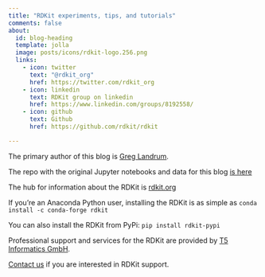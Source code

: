 ```yaml
---
title: "RDKit experiments, tips, and tutorials"
comments: false
about:
  id: blog-heading
  template: jolla
  image: posts/icons/rdkit-logo.256.png
  links:
    - icon: twitter
      text: "@rdkit_org"
      href: https://twitter.com/rdkit_org
    - icon: linkedin
      text: RDKit group on linkedin
      href: https://www.linkedin.com/groups/8192558/
    - icon: github
      text: Github
      href: https://github.com/rdkit/rdkit

---
```



:::{#blog-heading}

The primary author of this blog is [Greg Landrum](https://github.com/greglandrum). 

The repo with the original Jupyter notebooks and data for this blog [is here](https://github.com/greglandrum/rdkit_blog)

The hub for information about the RDKit is [rdkit.org](https://www.rdkit.org)

If you're an Anaconda Python user, installing the RDKit is as simple as `conda install -c conda-forge rdkit`

You can also install the RDKit from PyPi: `pip install rdkit-pypi`

:::

Professional support and services for the RDKit are provided by [T5 Informatics
GmbH](http://www.t5informatics.com). 

[Contact us](mailto:info+blog@t5informatics.com) if you are interested in RDKit
support.
